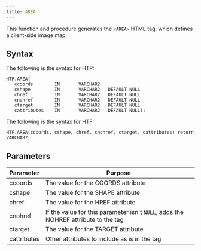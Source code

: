 ```yaml
---
title: AREA
---
```


This function and procedure generates the `<AREA>` HTML tag, which defines a client-side image map.

## Syntax 

The following is the syntax for HTP:

```
HTP.AREA(
   ccoords        IN       VARCHAR2
   cshape         IN       VARCHAR2   DEFAULT NULL
   chref          IN       VARCHAR2   DEFAULT NULL
   cnohref        IN       VARCHAR2   DEFAULT NULL
   ctarget        IN       VARCHAR2   DEFAULT NULL
   cattributes    IN       VARCHAR2   DEFAULT NULL);
```

The following is the syntax for HTF:

```
HTF.AREA(ccoords, cshape, chref, cnohref, ctarget, cattributes) return VARCHAR2;
```

## Parameters 

| Parameter | Purpose  |
| --------- | -------- |
| ccoords | The value for the COORDS attribute |
| cshape | The value for the SHAPE attribute | 
| chref | The value for the HREF attribute | 
| cnohref | If the value for this parameter isn't `NULL`, adds the NOHREF attribute to the tag |
| ctarget | The value for the TARGET attribute |
| cattributes | Other attributes to include as is in the tag |
